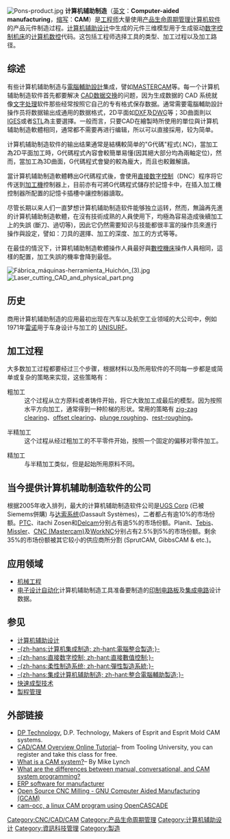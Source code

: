 {{noteTA
|G1=IT
|1=zh-cn:计算机;zh-tw:電腦;
}}
[[File:Pons-product.jpg|thumb]]
'''计算机辅助制造'''（[[英文|英文]]：'''Computer-aided manufacturing'''，[[缩写|缩写]]：'''CAM'''）是[[工程师|工程师]]大量使用[[产品生命周期管理|产品生命周期管理]][[计算机|计算机]][[软件|软件]]的产品元件制造过程。[[计算机辅助设计|计算机辅助设计]]中生成的元件三维模型用于生成驱动[[数字控制|数字控制]][[机床|机床]]的[[计算机数控|计算机数控]]代码。这包括工程师选择工具的类型、加工过程以及加工路径。

==综述==
有些计算机辅助制造与[[電腦輔助設計|電腦輔助設計]]集成，譬如[[MASTERCAM|MASTERCAM]]等。每一个计算机辅助制造软件首先都要解决 [[CAD数据交换|CAD数据交换]]的问题，因为生成数据的 CAD 系统就像[[文字处理|文字处理]]软件那些经常按照它自己的专有格式保存数据。通常需要電腦輔助設計操作员将数据输出成通用的数据格式，2D平面如[[DXF|DXF]]及[[DWG|DWG]]等；3D曲面則以[[IGES|IGES]]或者[[STL_(檔案格式)|STL]]為主要選擇。一般而言，只要CAD在繪製時所使用的單位與计算机辅助制造軟體相同，通常都不需要再进行编辑，所以可以直接採用，较为简单。

计算机辅助制造软件的输出结果通常是結構較简单的"G代碼"程式(.NC)，當加工為2D平面加工時，G代碼程式內容會較簡單易懂(因其絕大部分均為兩軸定位)，然而，當加工為3D曲面，G代碼程式會變的較為龐大，而且也較難解讀。

當计算机辅助制造軟體轉出G代碼程式後，會使用[[直接数字控制|直接数字控制]]（DNC）程序将它传送到[[加工機|加工機]]控制器上，目前亦有可將G代碼程式儲存於記憶卡中，在插入加工機控制器所配置的記憶卡插槽中讓控制器讀取。

尽管长期以来人们一直梦想计算机辅助制造软件能够独立运转，然而，無論再先進的计算机辅助制造軟體，在沒有技術成熟的人員使用下，均極為容易造成後續加工上的失誤 (斷刀、過切等)，因此它仍然需要知识与技能都很丰富的操作员來進行操作與設定，譬如：刀具的選擇、加工的深度、加工的方式等等。

在最佳的情況下，计算机辅助制造軟體操作人員最好與[[數控機床|數控機床]]操作人員相同，這樣的配置，加工失誤的機率會降到最低。

[[File:Fábrica_máquinas-herramienta_Huichón_(3).jpg|thumb]]
[[File:Laser_cutting_CAD_and_physical_part.png|thumb]]

==历史== 
商用计算机辅助制造的应用最初出现在汽车以及航空工业领域的大公司中，例如1971年[[雷诺|雷诺]]用于车身设计与加工的 [[UNISURF|UNISURF]]。

==加工过程==
大多数加工过程都要经过三个步骤，根据材料以及所用软件的不同每一步都是或简单或复杂的策略来实现，这些策略有：

;粗加工 
:这个过程从立方原料或者铸件开始，将它大致加工成最后的模型。因为按照水平方向加工，通常得到一种阶梯的形状。常用的策略有 [[zig-zag_clearing|zig-zag clearing]]、[[offset_clearing|offset clearing]]、[[plunge_roughing|plunge roughing]]、[[rest-roughing|rest-roughing]]。

;半精加工
: 这个过程从经过粗加工的不平零件开始，按照一个固定的偏移对零件加工。

;精加工
: 与半精加工类似，但是起始所用原料不同。

==当今提供计算机辅助制造软件的公司==
根据2005年收入排列，最大的计算机辅助制造软件公司是[[UGS_Corp|UGS Corp]] (已被Siemems併購) 与[[达索系统|达索系统]](Dassault Systèmes)，二者都占有逾10%的市场份额。[[Parametric_Technology_Corporation|PTC]]、itachi Zosen和[[Delcam|Delcam]]分别占有逾5%的市场份额。Planit、[[Tebis|Tebis]]、[[Missler|Missler]]、[[Mastercam|CNC (Mastercam)]]及[[WorkNC|WorkNC]]分别占有2.5%到5%的市场份额。剩余35%的市场份额被其它较小的供应商所分割 (SprutCAM, GibbsCAM & etc.)。

==应用领域==
* [[机械工程|机械工程]]
* [[电子设计自动化|电子设计自动化]]计算机辅助制造工具准备要制造的[[印制电路板|印制电路板]]及[[集成电路|集成电路]]设计数据。

==参见==
* [[计算机辅助设计|计算机辅助设计]]
* [[電腦整合製造|-{zh-hans:计算机集成制造; zh-hant:電腦整合製造;}-]]
* [[直接数字控制|-{zh-hans:直接数字控制; zh-hant:直接數值控制;}-]]
* [[彈性製造系統|-{zh-hans:柔性制造系统; zh-hant:彈性製造系統;}-]]
* [[整合電腦輔助製造|-{zh-hans:集成计算机辅助制造; zh-hant:整合電腦輔助製造;}-]]
* [[快速成型技术|快速成型技术]]
* [[製程管理|製程管理]]

==外部链接==
*[http://www.dptechnology.com DP Technology]{{Wayback|url=http://www.dptechnology.com/ |date=20151208184859 }}, D.P. Technology, Makers of Esprit and Esprit Mold CAM systems.
*[http://www.toolingu.com/class_class_desc.aspx?class_ID=300160 CAD/CAM Overview Online Tutorial]{{Wayback|url=http://www.toolingu.com/class_class_desc.aspx?class_ID=300160 |date=20061008214706 }}– from Tooling University, you can register and take this class for free.
*[https://web.archive.org/web/20050208162533/http://pmozarks.com/article/cam_sys.htm What is a CAM system?]– By Mike Lynch <!--link appears broken-->
*[http://www.cncci.com What are the differences between manual, conversational, and CAM system programming?]{{Wayback|url=http://www.cncci.com/ |date=20191210010821 }}
*[http://malaysiamanufacturer.blogspot.com ERP software for manufacturer]{{Wayback|url=http://malaysiamanufacturer.blogspot.com/ |date=20200109120427 }}
*[https://web.archive.org/web/20160309052148/http://gcam.js.cx/ Open Source CNC Milling - GNU Computer Aided Manufacturing (GCAM)]
*[http://cam.occ.googlepages.com/home cam-occ, a linux CAM program using OpenCASCADE]{{Wayback|url=http://cam.occ.googlepages.com/home |date=20061104230053 }}

{{金屬加工|mach}}

[[Category:CNC/CAD/CAM|Category:CNC/CAD/CAM]]
[[Category:产品生命周期管理|Category:产品生命周期管理]]
[[Category:计算机辅助设计|Category:计算机辅助设计]]
[[Category:資訊科技管理|Category:資訊科技管理]]
[[Category:製造|Category:製造]]